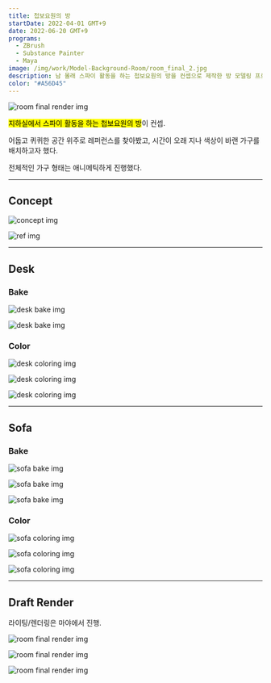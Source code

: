 ```yaml
---
title: 첩보요원의 방
startDate: 2022-04-01 GMT+9
date: 2022-06-20 GMT+9
programs:
  - ZBrush
  - Substance Painter
  - Maya
image: /img/work/Model-Background-Room/room_final_2.jpg
description: 남 몰래 스파이 활동을 하는 첩보요원의 방을 컨셉으로 제작한 방 모델링 프로젝트.
color: "#A56D45"
---
```


![room final render img](/img/work/Model-Background-Room/room_final_3.jpg)

<mark>지하실에서 스파이 활동을 하는 첩보요원의 방</mark>이 컨셉.

어둡고 퀴퀴한 공간 위주로 레퍼런스를 찾아봤고, 시간이 오래 지나 색상이 바랜 가구를 배치하고자 했다.

전체적인 가구 형태는 애니메틱하게 진행했다.

---

## Concept

![concept img](/img/work/Model-Background-Room/room_.png)

![ref img](/img/work/Model-Background-Room/room_ref.png)

---

## Desk

### Bake

![desk bake img](/img/work/Model-Background-Room/desk_bake_1.jpg)

![desk bake img](/img/work/Model-Background-Room/desk_bake_2.jpg)

### Color

![desk coloring img](/img/work/Model-Background-Room/desk_color_1.jpg)

![desk coloring img](/img/work/Model-Background-Room/desk_color_2.jpg)

![desk coloring img](/img/work/Model-Background-Room/desk_color_3.jpg)

---

## Sofa

### Bake

![sofa bake img](/img/work/Model-Background-Room/sofa_bake_1.jpg)

![sofa bake img](/img/work/Model-Background-Room/sofa_bake_2.jpg)

![sofa bake img](/img/work/Model-Background-Room/sofa_bake_3.jpg)

### Color

![sofa coloring img](/img/work/Model-Background-Room/sofa_color_1.jpg)

![sofa coloring img](/img/work/Model-Background-Room/sofa_color_2.jpg)

![sofa coloring img](/img/work/Model-Background-Room/sofa_color_3.jpg)

---

## Draft Render

라이팅/렌더링은 마야에서 진행.

![room final render img](/img/work/Model-Background-Room/room_final_1.jpg)

![room final render img](/img/work/Model-Background-Room/room_final_2.jpg)

![room final render img](/img/work/Model-Background-Room/room_final_3.jpg)
